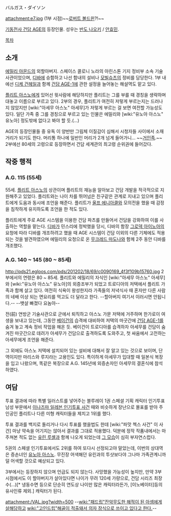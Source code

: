 バルガス・ダイソン

attachment:e7.jpg 
(1부 시점)~~[[로버트 볼드윈]]?!~~

[[기동전사 건담 AGE]]의 등장인물. 성우는 [[반도 나오키]] / [[안효민]].

[[목차]]

== 소개 ==
[[에밀리 아몬드]]의 외할아버지. 스페이스 콜로니 노라의 아린스톤 기지 정비부 소속 기술사관이었으며, [[디바]]에 승함하고 나선 함내의 설비나 [[모빌슈츠]]의 정비를 담당한다. 1부 내에선 [[디케 건헤일]]과 함께 [[건담 AGE-1]]에 관한 설정을 늘어놓는 해설역도 맡고 있다.

[[플리트 아스노]]에게 있어선 윗사람에 해당하지만 플리트는 그를 부를 때 경칭을 생략하며 대놓고 이름으로 부르고 있다. 2부의 경우, 플리트가 여전히 저렇게 부르는지는 드러나지 않았지만 [wiki:"아세무 아스노" 아세무]가 저렇게 부르는 걸 보면 여전할 가능성도 있다. 일단 가족 중 그를 경칭으로 부르고 있는 인물은 에밀리와 [wiki:"유노아 아스노" 유노아] 정도밖에 없다고 봐야 할 듯.(…)

AGE의 등장인물들 중 유독 이 양반만 그림체 이질감이 심해서 시청자들 사이에서 소재 거리가 되기도 한다. 머리통 하나에 일반인 머리가 2개 넘게 들어가니... ~~[[거인족]].~~ 2부에선 80세의 고령으로 등장하면서 건담 세계관의 최고령 순위권에 들어갔다.

== 작중 행적 ==
=== A.G. 115 (55세) ===
55세. [[플리트 아스노]]의 상관이며 플리트의 재능을 알아보고 건담 개발을 적극적으로 지원해주고 있었다. 플리트와는 나이 차를 뛰어넘은 친구같은 관계로 지내고 있으며 플리트에게 도움과 동시에 조언을 해준다. 플리트가 [[울프 에니아클]]와 모의전을 했을 때 감정을 침착하게 유지하도록 조언을 한 적도 있다.
 
플리트에게 주로 AGE 시스템을 이용한 건담 파츠를 만들어서 건담을 강화하여 이를 사출하는 역할을 맡는다. [[디바]]가 민스리에 정박했을 당시, 디바의 함장 [[그로덱 아이노아]]의 요청에 따라 디바를 개조하려고 했을 때 AGE 시스템이 건담 이외의 다른 기체에도 적용되는 것을 발견하였으며 에밀리의 요청으로 온 [[무크레드 마도나]]와 함께 2주 동안 디바를 개조했다.

=== A.G. 140 ~ 145 (80 ~ 85세) ===
http://pds21.egloos.com/pds/201202/18/69/c0090169_4f3f109b15760.jpg 
2부에서의 연령은 80 ~ 85세. 플리트와 에밀리의 자식인 [wiki:"아세무 아스노" 아세무]와 [wiki:"유노아 아스노" 유노아]의 외증조부가 되었고 트로디아의 저택에서 플리트 가족과 함께 살고 있다. 여전히 식욕이 왕성한지라 가족들의 저녁식사 때 혼자만 다른 사람의 네배 이상 되는 면요리를 먹고도 더 달라고 한다. --할아버지 여기서 이러시면 안됩니다.-- --뱃살 빠졌다 요놈아--

전(前) 연방군 기술사관으로 군에서 퇴직하고 아스노 가문 저택에 거주하며 한가로이 여생을 보내고 있는데, 그동안 [[베이건]]의 습격에 대비하여 저택의 마굿간에 [[건담 AGE-1]]를 숨겨 놓고 계속 정비 작업을 해온 듯. 베이건이 트로디아를 습격하자 아세무를 건담이 숨겨진 마굿간으로 데려가 아세무가 건담으로 출격하도록 도와주고, 첫 싸움에서 고전하는 아세무에게 조언을 해준다. 

그 외에도 아스노 저택에 설치되어 있는 설비에 대해서 잘 알고 있는 것으로 보이며, 단역이지만 마리스와 루지라는 고용인도 있다. 특이하게 아세무가 입대할 때 일본식 복장을 입고 나왔으며, 똑같은 복장으로 A.G. 145년에 외증손자인 아세무의 결혼식에 참석하였다.

== 여담 ==
투표 결과에 따라 특별 일러스트를 넣어주는 블루레이 1권 스페셜 기획 캐릭터 인기투표 남성 부문에서 [[이나즈마 일레븐 인기투표 사건]] 때와 비슷하게 장난으로 몰표를 받아 주인공인 플리트나 다른 미형 캐릭터들을 제치고 1위를 했다. 

투표 결과를 백지로 돌리거나 다시 투표를 했을법도 한데 [wiki:"파맛 첵스 사건" 이 사건] 마냥 약속을 어기지는 않아서 결과를 그대로 적용했다. 덕분에 정작 작품내에서는 마주쳐본 적도 없는 [[유린 루셸]]과 함께 나오게 되었는데 [http://pds19.egloos.com/pds/201202/10/49/b0012149_4f35167b37ac6.jpg 그 모습]이 심히 부자연스럽다.

5권의 스페셜 인기투표에서도 2위를 하여 또다시 선정되고야 말았는데, 이번의 상대역은 증손녀인 [[유노아 아스노]]. 무진장 어색해던 유린과의 투샷보다야 그나마 가족관계니까 덜 어색할 것으로 예상되고 있다.

3부에서는 등장하지 않으며 언급도 되지 않는다. 사망했을 가능성이 높지만, 만약 3부 시점에서도 이 할아버지가 살아있다면 나이가 무려 120세 가량으로, 건담 시리즈 최장수(…)[* 냉동수면 등으로 단순히 연도상 나이만 많은 캐릭터라든가, [이노베이터]등의 유사인류 제외.] 캐릭터가 된다.

attachment:/VAL.jpg?width=500
--[[wiki:"패드립"잔악무도한 해적이 된 아셈에게 살해당하고]] [[wiki:"고인드립"해골이 적출돼서 의자 장식으로 쓰이고 있다고 한다.]]--
